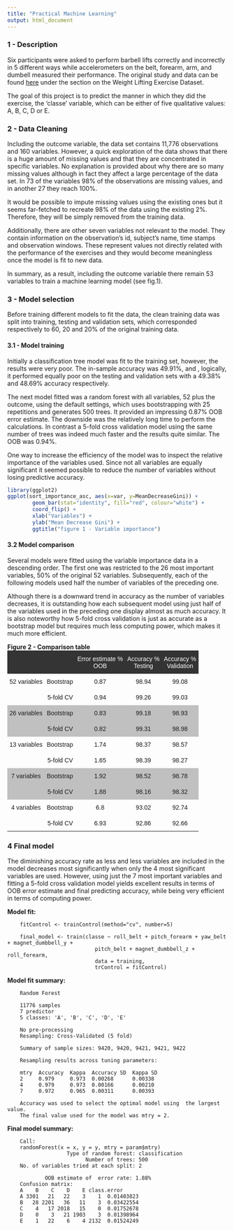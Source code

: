 ```yaml
---
title: "Practical Machine Learning"
output: html_document
---
```


### 1 - Description
Six participants were asked to perform barbell lifts correctly and incorrectly in 5 different ways while accelerometers on the belt, forearm, arm, and dumbell measured their performance. The original study and data can be found [here](http://groupware.les.inf.puc-rio.br/har) under the section on the Weight Lifting Exercise Dataset.

The goal of this project is to predict the manner in which they did the exercise, the 'classe' variable, which can be either of five qualitative values: A, B, C, D or E.

### 2 - Data Cleaning

Including the outcome variable, the data set contains 11,776 observations and 160 variables. However, a quick exploration of the data shows that there is a huge amount of missing values and that they are concentrated in specific variables. No explanation is provided about why there are so many missing values although in fact they affect a large percentage of the data set. In 73 of the variables 98% of the observations are missing values, and in another 27 they reach 100%.
  
It would be possible to impute missing values using the existing ones but it seems far-fetched to recreate 98% of the data using the existing 2%. Therefore, they will be simply removed from the training data.

Additionally, there are other seven variables not relevant to the model. They contain information on the observation's id, subject's name, time stamps and observation windows. These represent values not directly related with the performance of the exercises and they would become meaningless once the model is fit to new data.

In summary, as a result, including the outcome variable there remain 53 variables to train a machine learning model (see fig.1).

### 3 - Model selection
Before training different models to fit the data, the clean training data was split into training, testing and validation sets, which corresponded respectively to 60, 20 and 20% of the original training data.

#### 3.1 - Model training
Initially a classification tree model was fit to the training set, however, the results were very poor. The in-sample accuracy was 49.91%, and , logically, it performed equally poor on the testing and validation sets with a 49.38% and 48.69% accuracy respectively.

The next model fitted was a random forest with all variables, 52 plus the outcome, using the default settings, which uses bootstrapping with 25 repetitions and generates 500 trees. It provided an impressing 0.87% OOB error estimate. The downside was the relatively long time to perform the calculations. In contrast a 5-fold cross validation model using the same number of trees was indeed much faster and the results quite similar. The OOB was 0.94%.

One way to increase the efficiency of the model was to inspect the relative importance of the variables used. Since not all variables are equally significant it seemed possible to reduce the number of variables without losing predictive accuracy.

```r
library(ggplot2)
ggplot(sort_importance_asc, aes(x=var, y=MeanDecreaseGini)) +
        geom_bar(stat="identity", fill="red", colour="white") +
        coord_flip() +
        xlab("Variables") +
        ylab("Mean Decrease Gini") +
        ggtitle("figure 1 - Variable importance")
```

#### 3.2 Model comparison
Several models were fitted using the variable importance data in a descending order. The first one was restricted to the 26 most important variables, 50% of the original 52 variables. Subsequently, each of the following models used half the number of variables of the preceding one.

Although there is a downward trend in accuracy as the number of variables decreases, it is outstanding how each subsequent model using just half of the variables used in the preceding one display almost as much accuracy. It is also noteworthy how 5-fold cross validation is just as accurate as a bootstrap model but requires much less computing power, which makes it much more efficient.  
  
**Figure 2 - Comparison table**  
<style type="text/css">
.tg  {border-collapse:collapse;border-spacing:0;border:none;margin:0px auto;}
.tg td{font-family:Arial, sans-serif;font-size:14px;padding:10px 5px;border-style:solid;border-width:0px;overflow:hidden;word-break:normal;}
.tg th{font-family:Arial, sans-serif;font-size:14px;font-weight:normal;padding:10px 5px;border-style:solid;border-width:0px;overflow:hidden;word-break:normal;}
.tg .tg-3zgm{background-color:#343434;color:#ffffff}
.tg .tg-aq88{background-color:#343434;color:#ffffff;text-align:center}
.tg .tg-s6z2{text-align:center}
.tg .tg-0ord{text-align:right}
.tg .tg-2thk{background-color:#c0c0c0;text-align:center}
.tg .tg-tkkh{background-color:#c0c0c0;text-align:right}
.tg .tg-hy62{background-color:#c0c0c0}
</style>
<table class="tg">
  <tr>
    <th class="tg-3zgm"></th>
    <th class="tg-3zgm"></th>
    <th class="tg-aq88">Error estimate %<br>OOB<br></th>
    <th class="tg-aq88">Accuracy %<br>Testing<br></th>
    <th class="tg-aq88">Accuracy %<br>Validation</th>
  </tr>
  <tr>
    <td class="tg-s6z2">52 variables<br></td>
    <td class="tg-0ord">Bootstrap<br></td>
    <td class="tg-s6z2">0.87</td>
    <td class="tg-s6z2">98.94</td>
    <td class="tg-s6z2">99.08</td>
  </tr>
  <tr>
    <td class="tg-s6z2"></td>
    <td class="tg-0ord">5-fold CV<br></td>
    <td class="tg-s6z2">0.94</td>
    <td class="tg-s6z2">99.26</td>
    <td class="tg-s6z2">99.03</td>
  </tr>
  <tr>
    <td class="tg-2thk">26 variables<br></td>
    <td class="tg-tkkh">Bootstrap<br></td>
    <td class="tg-2thk">0.83</td>
    <td class="tg-2thk">99.18</td>
    <td class="tg-2thk">98.93</td>
  </tr>
  <tr>
    <td class="tg-2thk"></td>
    <td class="tg-tkkh">5-fold CV<br></td>
    <td class="tg-2thk">0.82</td>
    <td class="tg-2thk">99.31<br></td>
    <td class="tg-2thk">98.98</td>
  </tr>
  <tr>
    <td class="tg-s6z2">13 variables<br></td>
    <td class="tg-0ord">Bootstrap<br></td>
    <td class="tg-s6z2">1.74</td>
    <td class="tg-s6z2">98.37</td>
    <td class="tg-s6z2">98.57</td>
  </tr>
  <tr>
    <td class="tg-s6z2"><br></td>
    <td class="tg-0ord">5-fold CV<br></td>
    <td class="tg-s6z2">1.65<br></td>
    <td class="tg-s6z2">98.39</td>
    <td class="tg-s6z2">98.27</td>
  </tr>
  <tr>
    <td class="tg-2thk">7 variables<br></td>
    <td class="tg-tkkh">Bootstrap<br></td>
    <td class="tg-2thk">1.92<br></td>
    <td class="tg-2thk">98.52</td>
    <td class="tg-2thk">98.78</td>
  </tr>
  <tr>
    <td class="tg-hy62"></td>
    <td class="tg-tkkh">5-fold CV<br></td>
    <td class="tg-2thk">1.88</td>
    <td class="tg-2thk">98.16</td>
    <td class="tg-2thk">98.32</td>
  </tr>
    <tr>
    <td class="tg-s6z2">4 variables<br></td>
    <td class="tg-0ord">Bootstrap<br></td>
    <td class="tg-s6z2">6.8<br></td>
    <td class="tg-s6z2">93.02</td>
    <td class="tg-s6z2">92.74</td>
  </tr>
  <tr>
    <td class="tg-s6z2"><br></td>
    <td class="tg-0ord">5-fold CV<br></td>
    <td class="tg-s6z2">6.93</td>
    <td class="tg-s6z2">92.86</td>
    <td class="tg-s6z2">92.66</td>
  </tr>
</table>

### 4 Final model
The diminishing accuracy rate as less and less variables are included in the model decreases most significantly when only the 4 most significant variables are used. However, using just the 7 most important variables and fitting a 5-fold cross validation model yields excellent results in terms of OOB error estimate and final predicting accuracy, while being very efficient in terms of computing power.


**Model fit:**

        fitControl <- trainControl(method="cv", number=5)
        
        final_model <- train(classe ~ roll_belt + pitch_forearm + yaw_belt + magnet_dumbbell_y +
                                pitch_belt + magnet_dumbbell_z + roll_forearm, 
                                data = training,
                                trControl = fitControl)


**Model fit summary:**

        Random Forest 

        11776 samples
        7 predictor
        5 classes: 'A', 'B', 'C', 'D', 'E' 

        No pre-processing
        Resampling: Cross-Validated (5 fold) 

        Summary of sample sizes: 9420, 9420, 9421, 9421, 9422 

        Resampling results across tuning parameters:

        mtry  Accuracy  Kappa  Accuracy SD  Kappa SD
        2     0.979     0.973  0.00268      0.00338 
        4     0.979     0.973  0.00166      0.00210 
        7     0.972     0.965  0.00311      0.00393 

        Accuracy was used to select the optimal model using  the largest value.
        The final value used for the model was mtry = 2. 


**Final model summary:**

        Call:
        randomForest(x = x, y = y, mtry = param$mtry) 
                       Type of random forest: classification
                             Number of trees: 500
        No. of variables tried at each split: 2

                OOB estimate of  error rate: 1.88%
        Confusion matrix:
        A    B    C    D    E class.error
        A 3301   21   22    3    1  0.01403823
        B   28 2201   36   11    3  0.03422554
        C    4   17 2018   15    0  0.01752678
        D    0    3   21 1903    3  0.01398964
        E    1   22    6    4 2132  0.01524249